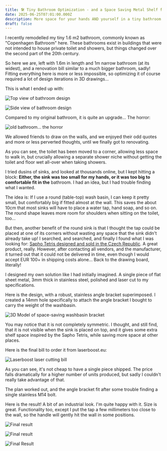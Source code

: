 ```yaml
---
title: 🛠️ Tiny Bathroom Optimization - and a Space Saving Metal Shelf for Washbasins
date: 2025-06-25T07:01:00.000Z
description: More space for your hands AND yourself in a tiny bathroom
draft: false
---
```

I recently remodelled my tiny 1.6 m2 bathroom, commonly known as "Copenhagen Bathroom" here. These bathrooms exist in buildings that were not intended to house private toilet and showers, but things changed over the second part of the 20th century.

So here we are, left with 1.6m in length and 1m narrow bathroom (at its widest), and a renovation bill similar to a much bigger bathroom, sadly! Fitting everything here is more or less impossible, so optimizing it of course required a lot of design iterations in 3D drawings...

This is what I ended up with:

![Top view of bathroom design](/assets/images/img-20250521-wa0007.jpg "Bathroom design, top view")

![Side view of bathroom design](/assets/images/img-20250521-wa0009.png "3D model, side view of bathroom")

Compared to my original bathroom, it is quite an upgrade... The horror:

![old bathroom... the horror](/assets/images/pxl_20250427_200906501.jpg "Old bathroom. We allowed guests to draw on the walls, why not.")

We allowed friends to draw on the walls, and we enjoyed their odd quotes and more or less perverted thoughts, until we finally got to renovating.

As you can see, the toilet has been moved to a corner, allowing less space to walk in, but crucially allowing a separate shower niche without getting the toilet and floor wet all-over when taking showers. 

I tried dusins of sinks, and looked at thousands online, but I kept hitting a block: **Either, the sink was too small for my hands, or it was too big to comfortable fit in the** bathroom. I had an idea, but I had trouble finding what I wanted. 

The idea is: If I use a round (table-top) wash basin, I can keep it pretty small, but comfortably big if fitted almost at the wall. This saves the about 10cm that most sinks will have to place a water tap, hand soap, and so on. The round shape leaves more room for shoulders when sitting on the toilet, too...

But then, another benefit of the round sink is that I thought the tap could be placed at one of its corners without wasting any space that the sink didn't already take up! I searched, and searched, and finally I found what I was looking for: [Sapho Tetris designed and sold in the Czech Republic](https://eshop.sapho.cz/en/search?keyword=tetris). A great product, really. However, after contacting all vendors, and the manufacturer, it turned out that it could not be delivered in time, even though I would accept EUR 100+ in shipping costs alone... Back to the drawing board, literally!

I designed my own solution like I had initially imagined. A single piece of flat sheet metal, 3mm thick in stainless steel, polished and laser cut to my specifications.

Here is the design, with a robust, stainless angle bracket superimposed. I created a 14mm hole specifically to attach the angle bracket I bought to carry the weight of the washbasin.

![3D Model of space-saving washbasin bracket](/assets/images/screenshot-2025-06-25-at-07.23.15.png "3D model of space-saving washbasin bracket")

You may notice that it is not completely symmetric. I thought, and still find, that it is not visible when the sink is placed on top, and it gives some extra shelf space inspired by the Sapho Tetris, while saving more space at other places. 

Here is the final bill to order it from laserboost.eu:

![Laserboost laser cutting bill](/assets/images/screenshot-2025-06-25-at-07.19.29.png "Laserboost Order")

As you can see, it's not cheap to have a single piece shipped. The price falls dramatically for a higher number of units produced, but sadly I couldn't really take advantage of that.

The plan worked out, and the angle bracket fit after some trouble finding a single stainless M14 bolt. 

Here is the result! A bit of an industrial look. I'm quite happy with it. Size is great. Functionality too, except I put the tap a few millimeters too close to the wall, so the handle will gently hit the wall in some positions.

![Final result](/assets/images/pxl_20250625_053357735.jpg "final result")

![Final result](/assets/images/pxl_20250625_053447130.jpg "Final result")

![Final Result](/assets/images/pxl_20250625_053429471.jpg "Final Result")
